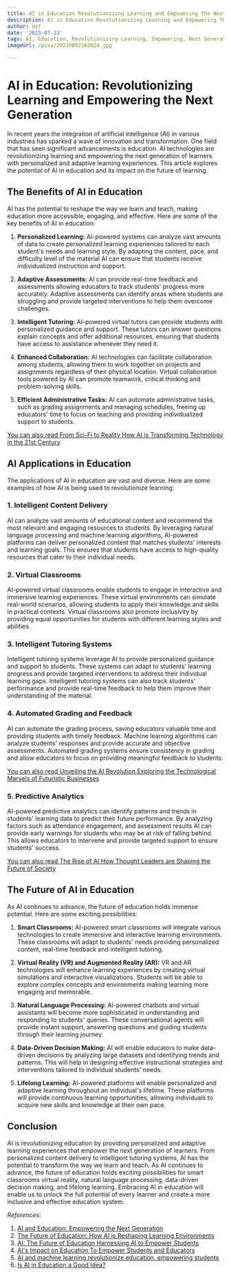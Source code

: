 ```yaml
---
title: AI in Education Revolutionizing Learning and Empowering the Next Generation
description: AI in Education Revolutionizing Learning and Empowering the Next Generation
author: Usf
date: '2023-07-13'
tags: AI, Education, Revolutionizing Learning, Empowering, Next Generation
imageUrl: /pixa/20230802162824.jpg

---
```

# AI in  Education: Revolutionizing Learning and Empowering the Next Generation

In recent years the integration of artificial intelligence (AI) in various  industries has sparked a  wave of innovation and transformation.  One field that  has seen significant advancements is education. AI technologies are revolutionizing learning  and empowering the next generation of learners with personalized and adaptive learning experiences. This article explores the potential  of AI in education and its impact on the future of learning.

##  The Benefits of  AI in Education

AI has the potential  to reshape the way we learn  and  teach, making education more accessible, engaging, and effective. Here are some of the key benefits of AI in education:

1. **Personalized Learning:**  AI-powered systems can analyze vast amounts of data to create personalized learning  experiences tailored to each  student's needs and learning style. By  adapting the content, pace, and difficulty level  of the material AI  can ensure that students receive individualized instruction and support.

2. **Adaptive  Assessments:** AI  can provide real-time feedback and assessments allowing educators to  track students' progress more accurately. Adaptive assessments can identify areas where students are struggling and provide  targeted interventions to help them overcome challenges.

3. **Intelligent Tutoring:** AI-powered virtual tutors can provide students with personalized guidance and support. These tutors  can answer questions explain concepts and offer additional  resources, ensuring  that students have access to assistance whenever they  need it.

4. **Enhanced Collaboration:** AI technologies can facilitate collaboration among students, allowing them to work together on projects  and assignments regardless of  their physical location. Virtual collaboration tools powered by AI can promote teamwork, critical thinking and problem-solving skills.

5. **Efficient Administrative Tasks:** AI can automate administrative tasks, such as grading assignments and managing schedules, freeing up educators' time to  focus on teaching and providing individualized support to  students.

[You can also read From Sci-Fi to  Reality How AI is Transforming Technology  in the 21st Century](From%20Sci-Fi%20to%20Reality%20How%20AI%20is%20Transforming%20Technology%20in%20the%2021st%20Century)


## AI Applications in Education

The applications of AI in  education are vast and diverse. Here are  some examples of  how AI is being used to revolutionize  learning:

### 1. Intelligent Content Delivery

AI can analyze vast amounts of educational content and recommend the most relevant and engaging resources to students. By leveraging  natural language  processing and machine learning algorithms, AI-powered platforms can deliver personalized content  that matches students' interests and  learning goals. This ensures that students have access to high-quality resources that cater to their individual needs.

### 2. Virtual Classrooms

AI-powered virtual classrooms  enable students to  engage in interactive and immersive  learning experiences. These virtual environments can simulate real-world scenarios, allowing students to apply their knowledge and skills in practical contexts. Virtual classrooms also promote inclusivity by providing equal opportunities for students with different learning styles and abilities.

### 3. Intelligent Tutoring Systems

Intelligent tutoring systems leverage AI to provide personalized guidance and support to students.  These systems can adapt to students' learning progress and provide targeted interventions to address their  individual learning gaps. Intelligent tutoring systems can  also track students' performance and provide real-time  feedback to help them improve their understanding of the material.

### 4. Automated Grading and Feedback

AI can automate the grading process, saving  educators valuable time and providing students with timely  feedback. Machine learning algorithms can analyze students' responses  and provide accurate and objective assessments. Automated grading systems ensure consistency in grading and allow educators to focus on providing meaningful  feedback to students.

[You can also read Unveiling the  AI Revolution Exploring the Technological Marvels of Futuristic Businesses](Unveiling%20the%20AI%20Revolution%20Exploring%20the%20Technological%20Marvels%20of%20Futuristic%20Businesses)


### 5. Predictive Analytics

AI-powered predictive analytics can identify patterns and trends in students' learning data to  predict their future performance. By analyzing factors  such as attendance engagement, and assessment results AI can provide early warnings for students who may be at risk of  falling behind.  This allows educators to intervene and  provide targeted support to ensure students' success.

[You  can also read The Rise of  AI How  Thought  Leaders are Shaping  the Future of Society](The%20Rise%20of%20AI%20How%20Thought%20Leaders%20are%20Shaping%20the%20Future%20of%20Society)


## The Future of AI in Education

As AI continues to advance,  the future of education holds immense potential. Here are some exciting  possibilities:

1. **Smart Classrooms:** AI-powered smart classrooms will integrate various technologies to create immersive and interactive learning environments. These classrooms will adapt to students' needs providing personalized content, real-time feedback and intelligent tutoring.

2. **Virtual Reality (VR) and Augmented Reality (AR):** VR and AR technologies will enhance learning experiences by creating virtual  simulations  and interactive visualizations. Students will be able to explore complex concepts and environments making  learning  more engaging and memorable.

3. **Natural Language Processing:** AI-powered chatbots and virtual assistants will become more sophisticated in understanding and responding to  students' queries. These conversational agents will provide instant support, answering questions and guiding students  through their learning journey.

4. **Data-Driven  Decision Making:** AI will enable educators to make data-driven decisions by analyzing large datasets and identifying  trends and patterns. This will help in  designing effective instructional strategies and interventions tailored to individual  students' needs.

5. **Lifelong Learning:** AI-powered platforms will enable personalized  and adaptive learning throughout an  individual's lifetime. These platforms will provide continuous learning opportunities, allowing  individuals to  acquire  new skills and knowledge  at their own pace.

## Conclusion

AI is revolutionizing  education  by providing personalized and adaptive learning experiences that empower the next generation  of learners. From personalized content delivery to intelligent tutoring systems,  AI has the potential to transform the way we learn  and teach. As AI continues to advance, the future of education holds exciting possibilities for smart classrooms virtual reality, natural language  processing, data-driven decision making, and lifelong  learning. Embracing AI in education will enable us to unlock the full potential of every  learner  and create a more inclusive and effective education system.

*References:*

1. [AI and Education: Empowering the Next Generation](https://medium.com/@kaijinxz/ai-and-education-empowering-the-next-generation-516ac3a14f18)
2. [The  Future of Education: How AI is Reshaping Learning Environments](https://www.wevideo.com/blog/ai-in-education-reshaping-learning-environments)
3. [AI: The  Future of Education Harnessing AI  to  Empower Students](https://www.linkedin.com/pulse/ai-future-education-harnessing-empower-students-chris-chiancone)
4.  [AI's Impact on Education  To Empower Students and Educators](https://productcoalition.com/ais-impact-on-education-to-empower-students-and-educators-a096460d2de0)
5. [AI and machine learning  revolutionize education, empowering students](https://prometteursolutions.com/blog/the-impact-of-ai-and-machine-learning-in-education-revolutionizing-learning-and-empowering-students/)
6. [Is AI in Education a Good Idea?](https://revolutionized.com/ai-in-education/)